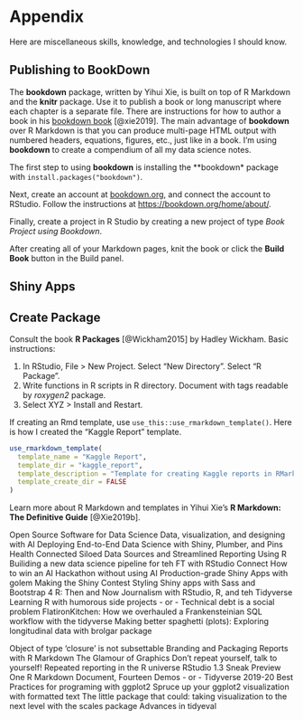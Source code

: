 # Appendix {-}

Here are miscellaneous skills, knowledge, and technologies I should know.

## Publishing to BookDown {-}

The **bookdown** package, written by Yihui Xie, is built on top of R Markdown and the **knitr** package.  Use it to publish a book or long manuscript where each chapter is a separate file.  There are instructions for how to author a book in his [bookdown book](https://bookdown.org/yihui/bookdown/) [@xie2019].  The main advantage of **bookdown** over R Markdown is that you can produce multi-page HTML output with numbered headers, equations, figures, etc., just like in a book.  I'm using **bookdown** to create a compendium of all my data science notes.  

The first step to using **bookdown** is installing the **bookdown* package with `install.packages("bookdown")`.

Next, create an account at [bookdown.org](http://bookdown.org), and connect the account to RStudio.  Follow the instructions at [https://bookdown.org/home/about/](https://bookdown.org/home/about/).

Finally, create a project in R Studio by creating a new project of type *Book Project using Bookdown*.

After creating all of your Markdown pages, knit the book or click the **Build Book** button in the Build panel.


## Shiny Apps {-}

## Create Package {-}

Consult the book **R Packages** [@Wickham2015] by Hadley Wickham.  Basic instructions:

1. In RStudio, File > New Project.  Select "New Directory".  Select "R Package".
2. Write functions in R scripts in R directory.  Document with tags readable by *roxygen2* package.
3. Select XYZ > Install and Restart.

If creating an Rmd template, use `use_this::use_rmarkdown_template()`.  Here is how I created the "Kaggle Report" template.

```r
use_rmarkdown_template(
  template_name = "Kaggle Report",
  template_dir = "kaggle_report",
  template_description = "Template for creating Kaggle reports in RMarkdown.",
  template_create_dir = FALSE
)
```

Learn more about R Markdown and templates in Yihui Xie's **R Markdown: The Definitive Guide** [@Xie2019b].

 Open Source Software for Data Science
 Data, visualization, and designing with AI
 Deploying End-to-End Data Science with Shiny, Plumber, and Pins
 Health Connected Siloed Data Sources and Streamlined Reporting Using R
 Builiding a new data science pipeline for teh FT with RStudio Connect
 How to win an AI Hackathon without using AI
 Production-grade Shiny Apps with golem
 Making the Shiny Contest
 Styling Shiny apps with Sass and Bootstrap 4
 R: Then and Now
 Journalism with RStudio, R, and teh Tidyverse
 Learning R with humorous side projects - or - Technical debt is a social problem
 FlatironKitchen: How we overhauled a Frankensteinian SQL workflow with the tidyverse
 Making better spaghetti (plots): Exploring longitudinal data with brolgar package

 Object of type 'closure' is not subsettable
 Branding and Packaging Reports with R Markdown
 The Glamour of Graphics
 Don't repeat yourself, talk to yourself! Repeated reporting in the R universe
 RStudio 1.3 Sneak Preview
 One R Markdown Document, Fourteen Demos - or - Tidyverse 2019-20
 Best Practices for programing with ggplot2
 Spruce up your ggplot2 visualization with formatted text
 The little package that could: taking visualization to the next level with the scales package
 Advances in tidyeval
 